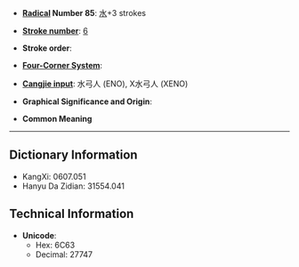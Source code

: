 * '''[[Wiktionary:Chinese radical index| Radical]] Number 85''': [[Wiktionary:Chinese radical index 水|水]]+3 strokes

* '''[[Wiktionary:Chinese total strokes index|Stroke number]]''': [[Wiktionary:Chinese total strokes index 6|6]]

* '''Stroke order''': 

* '''[[Wiktionary:Chinese four corner index|Four-Corner System]]''': 

* '''[[Wiktionary:Chinese Cangjie index|Cangjie input]]''': 水弓人 (ENO), X水弓人 (XENO)

* '''Graphical Significance and Origin''': 

* '''Common Meaning'''

----

== Dictionary Information ==

* KangXi: 0607.051
* Hanyu Da Zidian: 31554.041

== Technical Information ==

* '''Unicode''':
** Hex: 6C63
** Decimal: 27747
